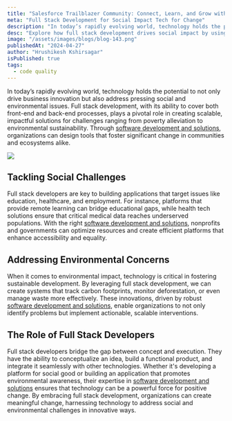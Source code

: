 ```yaml
---
title: "Salesforce Trailblazer Community: Connect, Learn, and Grow with Fellow Users"
meta: "Full Stack Development for Social Impact Tech for Change"
description: "In today’s rapidly evolving world, technology holds the potential to not only drive business innovation but also address pressing social and environmental issues. Full stack development, with its ability to cover both front-end and back-end processes, plays a pivotal role in creating scalable, impactful solutions for challenges ranging from poverty alleviation to environmental sustainability."
desc: "Explore how full stack development drives social impact by using technology to tackle pressing social and environmental challenges."
image: "/assets/images/blogs/blog-143.png"
publishedAt: "2024-04-27"
author: "Hrushikesh Kshirsagar"
isPublished: true
tags:
  - code quality
---
```


In today’s rapidly evolving world, technology holds the potential to not only drive business innovation but also address pressing social and environmental issues. Full stack development, with its ability to cover both front-end and back-end processes, plays a pivotal role in creating scalable, impactful solutions for challenges ranging from poverty alleviation to environmental sustainability. Through [software development and solutions](https://www.cloudprism.in/software-development), organizations can design tools that foster significant change in communities and ecosystems alike.

<Image src="/assets/images/blogs/blog-144.png" />

## Tackling Social Challenges

Full stack developers are key to building applications that target issues like education, healthcare, and employment. For instance, platforms that provide remote learning can bridge educational gaps, while health tech solutions ensure that critical medical data reaches underserved populations. With the right [software development and solutions](https://www.cloudprism.in/software-development), nonprofits and governments can optimize resources and create efficient platforms that enhance accessibility and equality.

## Addressing Environmental Concerns

When it comes to environmental impact, technology is critical in fostering sustainable development. By leveraging full stack development, we can create systems that track carbon footprints, monitor deforestation, or even manage waste more effectively. These innovations, driven by robust [software development and solutions](https://www.cloudprism.in/software-development), enable organizations to not only identify problems but implement actionable, scalable interventions.

## The Role of Full Stack Developers

Full stack developers bridge the gap between concept and execution. They have the ability to conceptualize an idea, build a functional product, and integrate it seamlessly with other technologies. Whether it's developing a platform for social good or building an application that promotes environmental awareness, their expertise in [software development and solutions](https://www.cloudprism.in/software-development) ensures that technology can be a powerful force for positive change.
By embracing full stack development, organizations can create meaningful change, harnessing technology to address social and environmental challenges in innovative ways.
